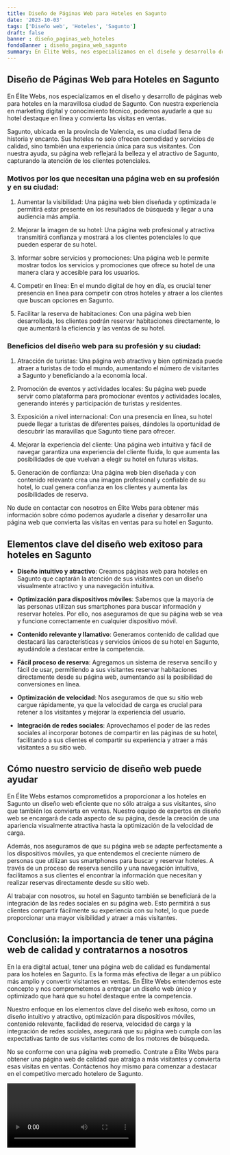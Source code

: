 ```yaml
---
title: Diseño de Páginas Web para Hoteles en Sagunto
date: '2023-10-03'
tags: ['Diseño web', 'Hoteles', 'Sagunto']
draft: false
banner : diseño_paginas_web_hoteles
fondoBanner : diseño_pagina_web_sagunto
summary: En Élite Webs, nos especializamos en el diseño y desarrollo de páginas web para hoteles en la maravillosa ciudad de Sagunto. Con nuestra experiencia en marketing digital y conocimiento técnico, podemos ayudarle a que su hotel destaque en línea y convierta las visitas en ventas.
---
```


## Diseño de Páginas Web para Hoteles en Sagunto

En Élite Webs, nos especializamos en el diseño y desarrollo de páginas web para hoteles en la maravillosa ciudad de Sagunto. Con nuestra experiencia en marketing digital y conocimiento técnico, podemos ayudarle a que su hotel destaque en línea y convierta las visitas en ventas.

Sagunto, ubicada en la provincia de Valencia, es una ciudad llena de historia y encanto. Sus hoteles no solo ofrecen comodidad y servicios de calidad, sino también una experiencia única para sus visitantes. Con nuestra ayuda, su página web reflejará la belleza y el atractivo de Sagunto, capturando la atención de los clientes potenciales.

### Motivos por los que necesitan una página web en su profesión y en su ciudad:

1. Aumentar la visibilidad: Una página web bien diseñada y optimizada le permitirá estar presente en los resultados de búsqueda y llegar a una audiencia más amplia.

2. Mejorar la imagen de su hotel: Una página web profesional y atractiva transmitirá confianza y mostrará a los clientes potenciales lo que pueden esperar de su hotel.

3. Informar sobre servicios y promociones: Una página web le permite mostrar todos los servicios y promociones que ofrece su hotel de una manera clara y accesible para los usuarios.

4. Competir en línea: En el mundo digital de hoy en día, es crucial tener presencia en línea para competir con otros hoteles y atraer a los clientes que buscan opciones en Sagunto.

5. Facilitar la reserva de habitaciones: Con una página web bien desarrollada, los clientes podrán reservar habitaciones directamente, lo que aumentará la eficiencia y las ventas de su hotel.

### Beneficios del diseño web para su profesión y su ciudad:

1. Atracción de turistas: Una página web atractiva y bien optimizada puede atraer a turistas de todo el mundo, aumentando el número de visitantes a Sagunto y beneficiando a la economía local.

2. Promoción de eventos y actividades locales: Su página web puede servir como plataforma para promocionar eventos y actividades locales, generando interés y participación de turistas y residentes.

3. Exposición a nivel internacional: Con una presencia en línea, su hotel puede llegar a turistas de diferentes países, dándoles la oportunidad de descubrir las maravillas que Sagunto tiene para ofrecer.

4. Mejorar la experiencia del cliente: Una página web intuitiva y fácil de navegar garantiza una experiencia del cliente fluida, lo que aumenta las posibilidades de que vuelvan a elegir su hotel en futuras visitas.

5. Generación de confianza: Una página web bien diseñada y con contenido relevante crea una imagen profesional y confiable de su hotel, lo cual genera confianza en los clientes y aumenta las posibilidades de reserva.

No dude en contactar con nosotros en Élite Webs para obtener más información sobre cómo podemos ayudarle a diseñar y desarrollar una página web que convierta las visitas en ventas para su hotel en Sagunto.

<GifSeo />

<Cta />

## Elementos clave del diseño web exitoso para hoteles en Sagunto

- **Diseño intuitivo y atractivo**: Creamos páginas web para hoteles en Sagunto que captarán la atención de sus visitantes con un diseño visualmente atractivo y una navegación intuitiva.

- **Optimización para dispositivos móviles**: Sabemos que la mayoría de las personas utilizan sus smartphones para buscar información y reservar hoteles. Por ello, nos aseguramos de que su página web se vea y funcione correctamente en cualquier dispositivo móvil.

- **Contenido relevante y llamativo**: Generamos contenido de calidad que destacará las características y servicios únicos de su hotel en Sagunto, ayudándole a destacar entre la competencia.

- **Fácil proceso de reserva**: Agregamos un sistema de reserva sencillo y fácil de usar, permitiendo a sus visitantes reservar habitaciones directamente desde su página web, aumentando así la posibilidad de conversiones en línea.

- **Optimización de velocidad**: Nos aseguramos de que su sitio web cargue rápidamente, ya que la velocidad de carga es crucial para retener a los visitantes y mejorar la experiencia del usuario.

- **Integración de redes sociales**: Aprovechamos el poder de las redes sociales al incorporar botones de compartir en las páginas de su hotel, facilitando a sus clientes el compartir su experiencia y atraer a más visitantes a su sitio web.

## Cómo nuestro servicio de diseño web puede ayudar

En Élite Webs estamos comprometidos a proporcionar a los hoteles en Sagunto un diseño web eficiente que no sólo atraiga a sus visitantes, sino que también los convierta en ventas. Nuestro equipo de expertos en diseño web se encargará de cada aspecto de su página, desde la creación de una apariencia visualmente atractiva hasta la optimización de la velocidad de carga.

Además, nos aseguramos de que su página web se adapte perfectamente a los dispositivos móviles, ya que entendemos el creciente número de personas que utilizan sus smartphones para buscar y reservar hoteles. A través de un proceso de reserva sencillo y una navegación intuitiva, facilitamos a sus clientes el encontrar la información que necesitan y realizar reservas directamente desde su sitio web.

Al trabajar con nosotros, su hotel en Sagunto también se beneficiará de la integración de las redes sociales en su página web. Esto permitirá a sus clientes compartir fácilmente su experiencia con su hotel, lo que puede proporcionar una mayor visibilidad y atraer a más visitantes.

## Conclusión: la importancia de tener una página web de calidad y contratarnos a nosotros

En la era digital actual, tener una página web de calidad es fundamental para los hoteles en Sagunto. Es la forma más efectiva de llegar a un público más amplio y convertir visitantes en ventas. En Élite Webs entendemos este concepto y nos comprometemos a entregar un diseño web único y optimizado que hará que su hotel destaque entre la competencia.

Nuestro enfoque en los elementos clave del diseño web exitoso, como un diseño intuitivo y atractivo, optimización para dispositivos móviles, contenido relevante, facilidad de reserva, velocidad de carga y la integración de redes sociales, asegurará que su página web cumpla con las expectativas tanto de sus visitantes como de los motores de búsqueda.

No se conforme con una página web promedio. Contrate a Élite Webs para obtener una página web de calidad que atraiga a más visitantes y convierta esas visitas en ventas. Contáctenos hoy mismo para comenzar a destacar en el competitivo mercado hotelero de Sagunto.

<Video />

<CtaBot job='Hoteles' city='Sagunto'/>

<Gmaps query='Sagunto+españa+maps' />